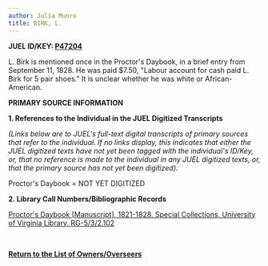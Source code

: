```yaml
---
author: Julia Munro
title: BIRK, L.
---
```

**JUEL ID/KEY: [P47204](http://juel.iath.virginia.edu/public_person?person=47204 "P47204")[  
](http://juel.iath.virginia.edu/public_person?person=47002 "P47002")**

L. Birk is mentioned once in the Proctor's Daybook, in a brief entry from September 11, 1828. He was paid $7.50, "Labour account for cash paid L. Birk for 5 pair shoes." It is unclear whether he was white or African-American. 

**PRIMARY SOURCE INFORMATION** 

**1\. References to the Individual in the JUEL Digitized Transcripts**

_(Links below are to JUEL's full-text digital transcripts of primary sources that refer to the individual. If no links display, this indicates that either the JUEL digitized texts have not yet been tagged with the individual's ID/Key, or, that no reference is made to the individual in any JUEL digitized texts, or, that the primary source has not yet been digitized)._   

Proctor's Daybook = NOT YET DIGITIZED 

**2\. Library Call Numbers/Bibliographic Records**

[](http://search.lib.virginia.edu/catalog/u6371432)[Proctor's Daybook \[Manuscript\], 1821-1828. Special Collections, University of Virginia Library. RG-5/3/2.102](http://search.lib.virginia.edu/catalog/u6607353 "Proctor's Daybook")

 [](http://search.lib.virginia.edu/catalog/u6371432)

**[Return to the List of Owners/Overseers](http://juel.iath.virginia.edu/node/415 "Return to the List of Owners/Overseers")**